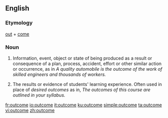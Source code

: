 {{wikipedia}}
==English==

===Etymology===
[[out]] + [[come]]

===Noun===
{{en-noun}}

# Information, event, object or state of being produced as a result or consequence of a plan, process, accident, effort or other similar action or occurrence, as in ''A quality automobile is the outcome of the work of skilled engineers and thousands of workers.''
# {{education}} The results or evidence of students' learning experience. Often used in place of ''desired outcomes'' as in, ''The outcomes of this course are outlined in your syllabus.''

[[fr:outcome]]
[[io:outcome]]
[[it:outcome]]
[[ku:outcome]]
[[simple:outcome]]
[[ta:outcome]]
[[vi:outcome]]
[[zh:outcome]]